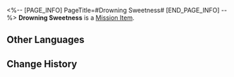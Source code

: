 <%-- [PAGE_INFO]
PageTitle=#Drowning Sweetness#
[END_PAGE_INFO] --%>
{{Item Infobox
|id          = 140490
|image       = Item Drowning Sweetness.png{{subst:void|<!--$UPLOAD:<<SpriteOutput/ItemIcon/140490.png>-<Item Drowning Sweetness.png>-<Item Icons>>-->}}
|type        = Mission Item
|invCategory = Missions
|rarity      = 3
|effect      = 
|description = The spirit of freedom will spread far and wide among the stars, and its legacy will be more timeless than a pastoral song.
}}
'''Drowning Sweetness''' is a [[Mission Item]].

==Other Languages==
{{Other Languages
|en   = Drowning Sweetness
|zhs  = 溺甜
|zht  = 溺甜
|ja   = 溺れる甘さ
|ko   = 빠져드는 달콤함
|es   = Dulzura asfixiante
|fr   = Douceur abyssale
|ru   = Вязкая сладость
|th   = ดำดิ่งในความหวาน
|vi   = Ngọt Ngấy
|de   = Ertränkende Süße
|id   = Drowning Sweetness
|pt   = Doçura Submersa
}}

==Change History==
{{Change History|2.3}}